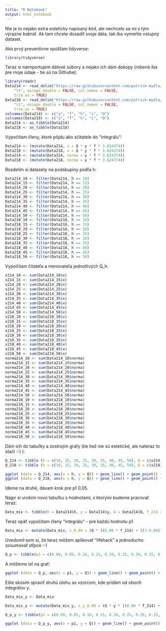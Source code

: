 ```yaml
---
title: "R Notebook"
output: html_notebook
---
```


Nie je to nejako extra esteticky napísaný kód, ale nechcelo sa mi s tým výrazne babrať. Ak tam chcete dosadiť svoje dáta, tak iba vymeňte vstupný dataset.

Ako prvý preventívne spúšťam tidyverse:
```r
library(tidyverse)
```

Teraz si naimportujem dátové súbory a nejako ich dám dokopy (robené iba pre moje údaje - tie sú na Githube):
```r
library(readr)
Data214 <- read_delim("https://raw.githubusercontent.com/patrick-mydla/radiacna-fyzika/master/data/214.txt", 
    "\t", escape_double = FALSE, col_names = FALSE, 
    trim_ws = TRUE)
Data218 <- read_delim("https://raw.githubusercontent.com/patrick-mydla/radiacna-fyzika/master/data/218.txt", 
    "\t", escape_double = FALSE, col_names = FALSE, 
    trim_ws = TRUE)
colnames(Data214) <- c("y", "f", "h", "i", "Q")
colnames(Data218) <- c("y", "f", "h", "i", "Q")
Data214 <- as_tibble(Data214)
Data218 <- as_tibble(Data218)
```

Vypočítam členy, ktoré pôjdu ako sčitatele do "integrálu": 
```r
Data214 <- (mutate(Data214, x = Q * y * f * 3.624374))
Data218 <- (mutate(Data218, x = Q * y * f * 3.624374))
Data214 <- (mutate(Data214, norma = y * f * 3.624374))
Data218 <- (mutate(Data218, norma = y * f * 3.624374))
```

Rozdelím si datasety na podskupiny podľa h:
```r
Data214_10 <- filter(Data214, h == 10)
Data214_15 <- filter(Data214, h == 15)
Data214_20 <- filter(Data214, h == 20)
Data214_25 <- filter(Data214, h == 25)
Data214_30 <- filter(Data214, h == 30)
Data214_35 <- filter(Data214, h == 35)
Data214_40 <- filter(Data214, h == 40)
Data214_45 <- filter(Data214, h == 45)
Data214_50 <- filter(Data214, h == 50)
Data218_10 <- filter(Data218, h == 10)
Data218_15 <- filter(Data218, h == 15)
Data218_20 <- filter(Data218, h == 20)
Data218_25 <- filter(Data218, h == 25)
Data218_30 <- filter(Data218, h == 30)
Data218_35 <- filter(Data218, h == 35)
Data218_40 <- filter(Data218, h == 40)
Data218_45 <- filter(Data218, h == 45)
Data218_50 <- filter(Data218, h == 50)
```

Vypočítam čitateľa a menovateľa jednotlivých Q_h:
```r
x214_10 <- sum(Data214_10$x)
x214_15 <- sum(Data214_15$x)
x214_20 <- sum(Data214_20$x)
x214_25 <- sum(Data214_25$x)
x214_30 <- sum(Data214_30$x)
x214_35 <- sum(Data214_35$x)
x214_40 <- sum(Data214_40$x)
x214_45 <- sum(Data214_45$x)
x214_50 <- sum(Data214_50$x)
x218_10 <- sum(Data218_10$x)
x218_15 <- sum(Data218_15$x)
x218_20 <- sum(Data218_20$x)
x218_25 <- sum(Data218_25$x)
x218_30 <- sum(Data218_30$x)
x218_35 <- sum(Data218_35$x)
x218_40 <- sum(Data218_40$x)
x218_45 <- sum(Data218_45$x)
x218_50 <- sum(Data218_50$x)
norma214_10 <- sum(Data214_10$norma)
norma214_15 <- sum(Data214_15$norma)
norma214_20 <- sum(Data214_20$norma)
norma214_25 <- sum(Data214_25$norma)
norma214_30 <- sum(Data214_30$norma)
norma214_35 <- sum(Data214_35$norma)
norma214_40 <- sum(Data214_40$norma)
norma214_45 <- sum(Data214_45$norma)
norma214_50 <- sum(Data214_50$norma)
norma218_10 <- sum(Data218_10$norma)
norma218_15 <- sum(Data218_15$norma)
norma218_20 <- sum(Data218_20$norma)
norma218_25 <- sum(Data218_25$norma)
norma218_30 <- sum(Data218_30$norma)
norma218_35 <- sum(Data218_35$norma)
norma218_40 <- sum(Data218_40$norma)
norma218_45 <- sum(Data218_45$norma)
norma218_50 <- sum(Data218_50$norma)
```

Dám ich do tabuľky a zostrojím grafy (tie tiež nie sú estetické, ale nateraz to stačí :-) ):
```r
Q_214 <- tibble (h = c(10, 15, 20, 25, 30, 35, 40, 45, 50), Q = c(x214_10/norma214_10, x214_15/norma214_15, x214_20/norma214_20, x214_25/norma214_25, x214_30/norma214_30, x214_35/norma214_35, x214_40/norma214_40, x214_45/norma214_45, x214_50/norma214_50))
Q_218 <- tibble (h = c(10, 15, 20, 25, 30, 35, 40, 45, 50), Q = c(x218_10/norma218_10, x218_15/norma218_15, x218_20/norma218_20, x218_25/norma218_25, x218_30/norma218_30, x218_35/norma218_35, x218_40/norma218_40, x218_45/norma218_45, x218_50/norma218_50))
```

```r
ggplot (data = Q_214, aes(x = h, y = Q)) + geom_line() + geom_point() + labs(x = "h [μm]", y = "Q1",  title = "Závislosť Q1 od h pre Po 214")
ggplot (data = Q_218, aes(x = h, y = Q)) + geom_line() + geom_point() + labs(x = "h [μm]", y = "Q2",  title = "Závislosť Q2 od h pre Po 218")
```

Ideme na druhé, dávam krok pre p1 0,05.

Najpr si urobím novú tabuľku s hodnotami, s ktorými budeme pracovať teraz:
```r
Data_mix <- tibble(h = Data214$h, y = Data214$y, Q = Data214$Q, f_214 = Data214$f, f_218 = Data218$f)
```

Teraz opäť vypočítam členy "integrálu" - pre každú hodnotu p1
```r
Data_mix <- mutate(Data_mix, x_0.00 = (Q * ((0.00 * f_214) + ((1-0.00)*f_218)) * 3.624374), norma_0.00 = (((0.00 * f_214) + ((1-0.00)*f_218)) * 3.624374), x_0.05 = (Q * ((0.05 * f_214) + ((1-0.05)*f_218)) * 3.624374), norma_0.05 = (((0.05 * f_214) + ((1-0.05)*f_218)) * 3.624374), x_0.10 = (Q * ((0.10 * f_214) + ((1-0.10)*f_218)) * 3.624374), norma_0.10 = (((0.10 * f_214) + ((1-0.10)*f_218)) * 3.624374), x_0.15 = (Q * ((0.15 * f_214) + ((1-0.15)*f_218)) * 3.624374), norma_0.15 = (((0.15 * f_214) + ((1-0.15)*f_218)) * 3.624374), x_0.20 = (Q * ((0.20 * f_214) + ((1-0.20)*f_218)) * 3.624374), norma_0.20 = (((0.20 * f_214) + ((1-0.20)*f_218)) * 3.624374), x_0.25 = (Q * ((0.25 * f_214) + ((1-0.25)*f_218)) * 3.624374), norma_0.25 = (((0.25 * f_214) + ((1-0.25)*f_218)) * 3.624374), x_0.30 = (Q * ((0.30 * f_214) + ((1-0.30)*f_218)) * 3.624374), norma_0.30 = (((0.30 * f_214) + ((1-0.30)*f_218)) * 3.624374), x_0.35 = (Q * ((0.35 * f_214) + ((1-0.35)*f_218)) * 3.624374), norma_0.35 = (((0.35 * f_214) + ((1-0.35)*f_218)) * 3.624374), x_0.40 = (Q * ((0.40 * f_214) + ((1-0.40)*f_218)) * 3.624374), norma_0.40 = (((0.40 * f_214) + ((1-0.40)*f_218)) * 3.624374), x_0.45 = (Q * ((0.45 * f_214) + ((1-0.45)*f_218)) * 3.624374), norma_0.45 = (((0.45 * f_214) + ((1-0.45)*f_218)) * 3.624374), x_0.50 = (Q * ((0.50 * f_214) + ((1-0.50)*f_218)) * 3.624374), norma_0.50 = (((0.50 * f_214) + ((1-0.50)*f_218)) * 3.624374), x_0.55 = (Q * ((0.55 * f_214) + ((1-0.55)*f_218)) * 3.624374), norma_0.55 = (((0.55 * f_214) + ((1-0.55)*f_218)) * 3.624374), x_0.60 = (Q * ((0.60 * f_214) + ((1-0.60)*f_218)) * 3.624374), norma_0.60 = (((0.60 * f_214) + ((1-0.60)*f_218)) * 3.624374), x_0.65 = (Q * ((0.65 * f_214) + ((1-0.65)*f_218)) * 3.624374), norma_0.65 = (((0.65 * f_214) + ((1-0.65)*f_218)) * 3.624374), x_0.70 = (Q * ((0.70 * f_214) + ((1-0.70)*f_218)) * 3.624374), norma_0.70 = (((0.70 * f_214) + ((1-0.70)*f_218)) * 3.624374), x_0.75 = (Q * ((0.75 * f_214) + ((1-0.75)*f_218)) * 3.624374), norma_0.75 = (((0.75 * f_214) + ((1-0.75)*f_218)) * 3.624374), x_0.80 = (Q * ((0.80 * f_214) + ((1-0.80)*f_218)) * 3.624374), norma_0.80 = (((0.80 * f_214) + ((1-0.80)*f_218)) * 3.624374), x_0.85 = (Q * ((0.85 * f_214) + ((1-0.85)*f_218)) * 3.624374), norma_0.85 = (((0.85 * f_214) + ((1-0.85)*f_218)) * 3.624374), x_0.90 = (Q * ((0.90 * f_214) + ((1-0.90)*f_218)) * 3.624374), norma_0.90 = (((0.90 * f_214) + ((1-0.90)*f_218)) * 3.624374), x_0.95 = (Q * ((0.95 * f_214) + ((1-0.95)*f_218)) * 3.624374), norma_0.95 = (((0.95 * f_214) + ((1-0.95)*f_218)) * 3.624374), x_1.00 = (Q * ((1.00 * f_214) + ((1-1.00)*f_218)) * 3.624374), norma_1.00 = (((1.00 * f_214) + ((1-1.00)*f_218)) * 3.624374))
```

Uvedomil som si, že teraz môžem aplikovať "lifehack" a jednoducho zosumovať stĺpce :-)
```r
Q_p <- tibble(p1 = c(0.00, 0.05, 0.10, 0.15, 0.20, 0.25, 0.30, 0.35, 0.40, 0.45, 0.50, 0.55, 0.60, 0.65, 0.70, 0.75, 0.80, 0.85, 0.90, 0.95, 1.00), Q = c(sum(Data_mix$x_0.00)/sum(Data_mix$norma_0.00), sum(Data_mix$x_0.05)/sum(Data_mix$norma_0.05), sum(Data_mix$x_0.10)/sum(Data_mix$norma_0.10), sum(Data_mix$x_0.15)/sum(Data_mix$norma_0.15), sum(Data_mix$x_0.20)/sum(Data_mix$norma_0.20), sum(Data_mix$x_0.25)/sum(Data_mix$norma_0.25), sum(Data_mix$x_0.30)/sum(Data_mix$norma_0.30), sum(Data_mix$x_0.35)/sum(Data_mix$norma_0.35), sum(Data_mix$x_0.40)/sum(Data_mix$norma_0.40), sum(Data_mix$x_0.45)/sum(Data_mix$norma_0.45), sum(Data_mix$x_0.50)/sum(Data_mix$norma_0.50), sum(Data_mix$x_0.55)/sum(Data_mix$norma_0.55), sum(Data_mix$x_0.60)/sum(Data_mix$norma_0.60), sum(Data_mix$x_0.65)/sum(Data_mix$norma_0.65), sum(Data_mix$x_0.70)/sum(Data_mix$norma_0.70), sum(Data_mix$x_0.75)/sum(Data_mix$norma_0.75), sum(Data_mix$x_0.80)/sum(Data_mix$norma_0.80), sum(Data_mix$x_0.85)/sum(Data_mix$norma_0.85), sum(Data_mix$x_0.90)/sum(Data_mix$norma_0.90), sum(Data_mix$x_0.95)/sum(Data_mix$norma_0.95), sum(Data_mix$x_1.00)/sum(Data_mix$norma_1.00)))
```

A môžeme ísť na graf:
```r
ggplot (data = Q_p, aes(x = p1, y = Q)) + geom_line() + geom_point() + labs(x = "p1", y = "Q",  title = "Závislosť Q od frakcie p1 (podiel Po 214 v zmesi žiaričov)")
```

Ešte skúsim spraviť druhú úlohu so vzorcom, kde pridám od oboch integrálov y.
```r
Data_mix_y <- Data_mix
```

```r
Data_mix_y <- mutate(Data_mix_y, x_y_0.00 = (Q * y * ((0.00 * f_214) + ((1-0.00)*f_218)) * 3.624374), norma_y_0.00 = (((0.00 * f_214) + ((1-0.00)*f_218)) * 3.624374 * y), x_y_0.05 = (Q * y * ((0.05 * f_214) + ((1-0.05)*f_218)) * 3.624374), norma_y_0.05 = (((0.05 * f_214) + ((1-0.05)*f_218)) * 3.624374 * y), x_y_0.10 = (Q * y * ((0.10 * f_214) + ((1-0.10)*f_218)) * 3.624374), norma_y_0.10 = (((0.10 * f_214) + ((1-0.10)*f_218)) * 3.624374 * y), x_y_0.15 = (Q * y * ((0.15 * f_214) + ((1-0.15)*f_218)) * 3.624374), norma_y_0.15 = (((0.15 * f_214) + ((1-0.15)*f_218)) * 3.624374 * y), x_y_0.20 = (Q * y * ((0.20 * f_214) + ((1-0.20)*f_218)) * 3.624374), norma_y_0.20 = (((0.20 * f_214) + ((1-0.20)*f_218)) * 3.624374 * y), x_y_0.25 = (Q * y * ((0.25 * f_214) + ((1-0.25)*f_218)) * 3.624374), norma_y_0.25 = (((0.25 * f_214) + ((1-0.25)*f_218)) * 3.624374 * y), x_y_0.30 = (Q * y * ((0.30 * f_214) + ((1-0.30)*f_218)) * 3.624374), norma_y_0.30 = (((0.30 * f_214) + ((1-0.30)*f_218)) * 3.624374 * y), x_y_0.35 = (Q * y * ((0.35 * f_214) + ((1-0.35)*f_218)) * 3.624374), norma_y_0.35 = (((0.35 * f_214) + ((1-0.35)*f_218)) * 3.624374 * y), x_y_0.40 = (Q * y * ((0.40 * f_214) + ((1-0.40)*f_218)) * 3.624374), norma_y_0.40 = (((0.40 * f_214) + ((1-0.40)*f_218)) * 3.624374 * y), x_y_0.45 = (Q * y * ((0.45 * f_214) + ((1-0.45)*f_218)) * 3.624374), norma_y_0.45 = (((0.45 * f_214) + ((1-0.45)*f_218)) * 3.624374 * y), x_y_0.50 = (Q * y * ((0.50 * f_214) + ((1-0.50)*f_218)) * 3.624374), norma_y_0.50 = (((0.50 * f_214) + ((1-0.50)*f_218)) * 3.624374 * y), x_y_0.55 = (Q * y * ((0.55 * f_214) + ((1-0.55)*f_218)) * 3.624374), norma_y_0.55 = (((0.55 * f_214) + ((1-0.55)*f_218)) * 3.624374 * y), x_y_0.60 = (Q * y * ((0.60 * f_214) + ((1-0.60)*f_218)) * 3.624374), norma_y_0.60 = (((0.60 * f_214) + ((1-0.60)*f_218)) * 3.624374 * y), x_y_0.65 = (Q * y * ((0.65 * f_214) + ((1-0.65)*f_218)) * 3.624374), norma_y_0.65 = (((0.65 * f_214) + ((1-0.65)*f_218)) * 3.624374 * y), x_y_0.70 = (Q * y * ((0.70 * f_214) + ((1-0.70)*f_218)) * 3.624374), norma_y_0.70 = (((0.70 * f_214) + ((1-0.70)*f_218)) * 3.624374 * y), x_y_0.75 = (Q * y * ((0.75 * f_214) + ((1-0.75)*f_218)) * 3.624374), norma_y_0.75 = (((0.75 * f_214) + ((1-0.75)*f_218)) * 3.624374 * y), x_y_0.80 = (Q * y * ((0.80 * f_214) + ((1-0.80)*f_218)) * 3.624374), norma_y_0.80 = (((0.80 * f_214) + ((1-0.80)*f_218)) * 3.624374 * y), x_y_0.85 = (Q * y * ((0.85 * f_214) + ((1-0.85)*f_218)) * 3.624374), norma_y_0.85 = (((0.85 * f_214) + ((1-0.85)*f_218)) * 3.624374 * y), x_y_0.90 = (Q * y * ((0.90 * f_214) + ((1-0.90)*f_218)) * 3.624374), norma_y_0.90 = (((0.90 * f_214) + ((1-0.90)*f_218)) * 3.624374 * y), x_y_0.95 = (Q * y * ((0.95 * f_214) + ((1-0.95)*f_218)) * 3.624374), norma_y_0.95 = (((0.95 * f_214) + ((1-0.95)*f_218)) * 3.624374 * y), x_y_1.00 = (Q * y * ((1.00 * f_214) + ((1-1.00)*f_218)) * 3.624374), norma_y_1.00 = (((1.00 * f_214) + ((1-1.00)*f_218)) * 3.624374 * y))
```

```r
Q_p_y <- tibble(p1 = c(0.00, 0.05, 0.10, 0.15, 0.20, 0.25, 0.30, 0.35, 0.40, 0.45, 0.50, 0.55, 0.60, 0.65, 0.70, 0.75, 0.80, 0.85, 0.90, 0.95, 1.00), Q = c(sum(Data_mix_y$x_y_0.00)/sum(Data_mix_y$norma_y_0.00), sum(Data_mix_y$x_y_0.05)/sum(Data_mix_y$norma_y_0.05), sum(Data_mix_y$x_y_0.10)/sum(Data_mix_y$norma_y_0.10), sum(Data_mix_y$x_y_0.15)/sum(Data_mix_y$norma_y_0.15), sum(Data_mix_y$x_y_0.20)/sum(Data_mix_y$norma_y_0.20), sum(Data_mix_y$x_y_0.25)/sum(Data_mix_y$norma_y_0.25), sum(Data_mix_y$x_y_0.30)/sum(Data_mix_y$norma_y_0.30), sum(Data_mix_y$x_y_0.35)/sum(Data_mix_y$norma_y_0.35), sum(Data_mix_y$x_y_0.40)/sum(Data_mix_y$norma_y_0.40), sum(Data_mix_y$x_y_0.45)/sum(Data_mix_y$norma_y_0.45), sum(Data_mix_y$x_y_0.50)/sum(Data_mix_y$norma_y_0.50), sum(Data_mix_y$x_y_0.55)/sum(Data_mix_y$norma_y_0.55), sum(Data_mix_y$x_y_0.60)/sum(Data_mix_y$norma_y_0.60), sum(Data_mix_y$x_y_0.65)/sum(Data_mix_y$norma_y_0.65), sum(Data_mix_y$x_y_0.70)/sum(Data_mix_y$norma_y_0.70), sum(Data_mix_y$x_y_0.75)/sum(Data_mix_y$norma_y_0.75), sum(Data_mix_y$x_y_0.80)/sum(Data_mix_y$norma_y_0.80), sum(Data_mix_y$x_y_0.85)/sum(Data_mix_y$norma_y_0.85), sum(Data_mix_y$x_y_0.90)/sum(Data_mix_y$norma_y_0.90), sum(Data_mix_y$x_y_0.95)/sum(Data_mix_y$norma_y_0.95), sum(Data_mix_y$x_y_1.00)/sum(Data_mix_y$norma_y_1.00)))
```

```r
ggplot (data = Q_p_y, aes(x = p1, y = Q)) + geom_line() + geom_point()
```
